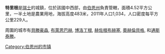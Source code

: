 {{Infobox settlement
| name	                  = 特里根 
| image_shield            =  Thörigen-coat of arms.svg
| native_name             = Thörigen
| pushpin_map             = Switzerland
| pushpin_label_position  = 
| pushpin_map_alt         = 
| pushpin_map_caption     = 在瑞士的位置
| latd  = 47 |latm  = 10 |lats  = |latNS  = N 
| longd = 7 |longm = 44 |longs = |longEW = E 
| coordinates_type        = region:ES_type:city
| coordinates_display     = inline,title
| subdivision_type        = 國家
| subdivision_name        = 瑞士
| subdivision_type1       = [[瑞士行政区划|州]]
| subdivision_name1       = [[伯恩州|伯恩州]]
| subdivision_type2       = [[县_(瑞士)|县]]
| subdivision_name2       = Oberaargau
| area_total_km2          = 4.52
| postal_code_type        = 邮编
| postal_code             = 3367
| area_code               =  0989
| elevation_m             =  483
| population_total        = 1,034
| population_as_of        = 2011
| website		= http://www.thoerigen.ch
|}}

'''特里根'''是[[瑞士|瑞士]]的城鎮，位於該國中西部，由[[伯恩州|伯恩州]]負責管轄，面積4.52平方公里，一半土地是農業用地，海拔高度483米，2011年人口1,034，人口密度每平方公里229人。

周圍的城市有[[貝滕豪森|貝滕豪森]], [[布萊恩巴赫|布萊恩巴赫]], [[博洛丁根|博洛丁根]], [[赫佐根布赫塞|赫佐根布赫塞]], [[奧赫倫貝格|奧赫倫貝格]], 和[[通斯泰滕|通斯泰滕]]。

{{Switzerland-geo-stub}}
[[Category:伯恩州的市镇|Category:伯恩州的市镇]]